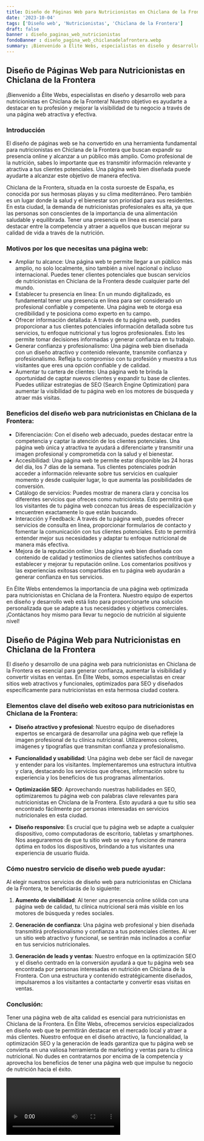 ```yaml
---
title: Diseño de Páginas Web para Nutricionistas en Chiclana de la Frontera
date: '2023-10-04'
tags: ['Diseño web', 'Nutricionistas', 'Chiclana de la Frontera']
draft: false
banner : diseño_paginas_web_nutricionistas
fondoBanner : diseño_pagina_web_chiclanadelafrontera.webp
summary: ¡Bienvenido a Élite Webs, especialistas en diseño y desarrollo web para nutricionistas en Chiclana de la Frontera! Nuestro objetivo es ayudarte a destacar en tu profesión y mejorar la visibilidad de tu negocio a través de una página web atractiva y efectiva.
---
```


## **Diseño de Páginas Web para Nutricionistas en Chiclana de la Frontera**

¡Bienvenido a Élite Webs, especialistas en diseño y desarrollo web para nutricionistas en Chiclana de la Frontera! Nuestro objetivo es ayudarte a destacar en tu profesión y mejorar la visibilidad de tu negocio a través de una página web atractiva y efectiva.

### **Introducción**

El diseño de páginas web se ha convertido en una herramienta fundamental para nutricionistas en Chiclana de la Frontera que buscan expandir su presencia online y alcanzar a un público más amplio. Como profesional de la nutrición, sabes lo importante que es transmitir información relevante y atractiva a tus clientes potenciales. Una página web bien diseñada puede ayudarte a alcanzar este objetivo de manera efectiva.

Chiclana de la Frontera, situada en la costa suroeste de España, es conocida por sus hermosas playas y su clima mediterráneo. Pero también es un lugar donde la salud y el bienestar son prioridad para sus residentes. En esta ciudad, la demanda de nutricionistas profesionales es alta, ya que las personas son conscientes de la importancia de una alimentación saludable y equilibrada. Tener una presencia en línea es esencial para destacar entre la competencia y atraer a aquellos que buscan mejorar su calidad de vida a través de la nutrición.

### **Motivos por los que necesitas una página web:**

- Ampliar tu alcance: Una página web te permite llegar a un público más amplio, no solo localmente, sino también a nivel nacional o incluso internacional. Puedes tener clientes potenciales que buscan servicios de nutricionistas en Chiclana de la Frontera desde cualquier parte del mundo.
- Establecer tu presencia en línea: En un mundo digitalizado, es fundamental tener una presencia en línea para ser considerado un profesional confiable y competente. Una página web te otorga esa credibilidad y te posiciona como experto en tu campo.
- Ofrecer información detallada: A través de tu página web, puedes proporcionar a tus clientes potenciales información detallada sobre tus servicios, tu enfoque nutricional y tus logros profesionales. Esto les permite tomar decisiones informadas y generar confianza en tu trabajo.
- Generar confianza y profesionalismo: Una página web bien diseñada con un diseño atractivo y contenido relevante, transmite confianza y profesionalismo. Refleja tu compromiso con tu profesión y muestra a tus visitantes que eres una opción confiable y de calidad.
- Aumentar tu cartera de clientes: Una página web te brinda la oportunidad de captar nuevos clientes y expandir tu base de clientes. Puedes utilizar estrategias de SEO (Search Engine Optimization) para aumentar la visibilidad de tu página web en los motores de búsqueda y atraer más visitas.

### **Beneficios del diseño web para nutricionistas en Chiclana de la Frontera:**

- Diferenciación: Con el diseño web adecuado, puedes destacar entre la competencia y captar la atención de los clientes potenciales. Una página web única y atractiva te ayudará a diferenciarte y transmitir una imagen profesional y comprometida con la salud y el bienestar.
- Accesibilidad: Una página web te permite estar disponible las 24 horas del día, los 7 días de la semana. Tus clientes potenciales podrán acceder a información relevante sobre tus servicios en cualquier momento y desde cualquier lugar, lo que aumenta las posibilidades de conversión.
- Catálogo de servicios: Puedes mostrar de manera clara y concisa los diferentes servicios que ofreces como nutricionista. Esto permitirá que los visitantes de tu página web conozcan tus áreas de especialización y encuentren exactamente lo que están buscando.
- Interacción y Feedback: A través de tu página web, puedes ofrecer servicios de consulta en línea, proporcionar formularios de contacto y fomentar la comunicación con tus clientes potenciales. Esto te permitirá entender mejor sus necesidades y adaptar tu enfoque nutricional de manera más efectiva.
- Mejora de la reputación online: Una página web bien diseñada con contenido de calidad y testimonios de clientes satisfechos contribuye a establecer y mejorar tu reputación online. Los comentarios positivos y las experiencias exitosas compartidas en tu página web ayudarán a generar confianza en tus servicios.

En Élite Webs entendemos la importancia de una página web optimizada para nutricionistas en Chiclana de la Frontera. Nuestro equipo de expertos en diseño y desarrollo web está listo para proporcionarte una solución personalizada que se adapte a tus necesidades y objetivos comerciales. ¡Contáctanos hoy mismo para llevar tu negocio de nutrición al siguiente nivel!

<GifSeo />

<Cta />

## Diseño de Página Web para Nutricionistas en Chiclana de la Frontera

El diseño y desarrollo de una página web para nutricionistas en Chiclana de la Frontera es esencial para generar confianza, aumentar la visibilidad y convertir visitas en ventas. En Élite Webs, somos especialistas en crear sitios web atractivos y funcionales, optimizados para SEO y diseñados específicamente para nutricionistas en esta hermosa ciudad costera.

### Elementos clave del diseño web exitoso para nutricionistas en Chiclana de la Frontera:

- **Diseño atractivo y profesional**: Nuestro equipo de diseñadores expertos se encargará de desarrollar una página web que refleje la imagen profesional de tu clínica nutricional. Utilizaremos colores, imágenes y tipografías que transmitan confianza y profesionalismo.

- **Funcionalidad y usabilidad**: Una página web debe ser fácil de navegar y entender para los visitantes. Implementaremos una estructura intuitiva y clara, destacando los servicios que ofreces, información sobre tu experiencia y los beneficios de tus programas alimentarios.

- **Optimización SEO**: Aprovechando nuestras habilidades en SEO, optimizaremos tu página web con palabras clave relevantes para nutricionistas en Chiclana de la Frontera. Esto ayudará a que tu sitio sea encontrado fácilmente por personas interesadas en servicios nutricionales en esta ciudad.

- **Diseño responsivo**: Es crucial que tu página web se adapte a cualquier dispositivo, como computadoras de escritorio, tabletas y smartphones. Nos aseguraremos de que tu sitio web se vea y funcione de manera óptima en todos los dispositivos, brindando a tus visitantes una experiencia de usuario fluida.

### Cómo nuestro servicio de diseño web puede ayudar:

Al elegir nuestros servicios de diseño web para nutricionistas en Chiclana de la Frontera, te beneficiarás de lo siguiente:

1. **Aumento de visibilidad**: Al tener una presencia online sólida con una página web de calidad, tu clínica nutricional será más visible en los motores de búsqueda y redes sociales.

2. **Generación de confianza**: Una página web profesional y bien diseñada transmitirá profesionalismo y confianza a tus potenciales clientes. Al ver un sitio web atractivo y funcional, se sentirán más inclinados a confiar en tus servicios nutricionales.

3. **Generación de leads y ventas**: Nuestro enfoque en la optimización SEO y el diseño centrado en la conversión ayudará a que tu página web sea encontrada por personas interesadas en nutrición en Chiclana de la Frontera. Con una estructura y contenido estratégicamente diseñados, impulsaremos a los visitantes a contactarte y convertir esas visitas en ventas.

### Conclusión: 

Tener una página web de alta calidad es esencial para nutricionistas en Chiclana de la Frontera. En Élite Webs, ofrecemos servicios especializados en diseño web que te permitirán destacar en el mercado local y atraer a más clientes. Nuestro enfoque en el diseño atractivo, la funcionalidad, la optimización SEO y la generación de leads garantiza que tu página web se convierta en una valiosa herramienta de marketing y ventas para tu clínica nutricional. No dudes en contratarnos por encima de la competencia y aprovecha los beneficios de tener una página web que impulse tu negocio de nutrición hacia el éxito.

<Video />

<CtaBot job='Nutricionistas' city='Chiclana de la Frontera'/>

<Gmaps query='Chiclana de la Frontera+españa+maps' />